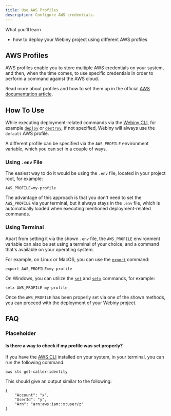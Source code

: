 ```yaml
---
title: Use AWS Profiles
description: Configure AWS credentials.
---
```




<Alert type="success">

 What you’ll learn

- how to deploy your Webiny project using different AWS profiles

</Alert>

## AWS Profiles

AWS profiles enable you to store multiple AWS credentials on your system, and then, when the time comes, to use specific credentials in order to perform a command against the AWS cloud.

<Alert type="info">

Read more about profiles and how to set them up in the official [AWS documentation article](https://docs.aws.amazon.com/cli/latest/userguide/cli-configure-profiles.html).

</Alert>

## How To Use

While executing deployment-related commands via the [Webiny CLI](/docs/key-topics/webiny-cli), for example [`deploy`](/docs/how-to-guides/deployment/deploy-your-project) or [`destroy`](/docs/how-to-guides/deployment/destroy-cloud-infrastructure), if not specified, Webiny will always use the `default` AWS profile.

A different profile can be specified via the `AWS_PROFILE` environment variable, which you can set in a couple of ways.

### Using `.env` File
The easiest way to do it would be using the `.env` file, located in your project root, for example:

```console .env
AWS_PROFILE=my-profile
```

The advantage of this approach is that you don't need to set the `AWS_PROFILE` via your terminal, but it always stays in the `.env` file, which is automatically loaded when executing mentioned deployment-related commands.


### Using Terminal
Apart from setting it via the shown `.env` file, the `AWS_PROFILE` environment variable can also be set using a terminal of your choice, and a command that's available on your operating system.

For example, on Linux or MacOS, you can use the [`export`](https://www.geeksforgeeks.org/export-command-in-linux-with-examples/) command:

```
export AWS_PROFILE=my-profile
```

On Windows, you can utilize the [`set`](https://docs.microsoft.com/en-us/windows-server/administration/windows-commands/set_1) and [`setx`](https://docs.microsoft.com/en-us/windows-server/administration/windows-commands/setx) commands, for example:

```
setx AWS_PROFILE my-profile
```



Once the `AWS_PROFILE` has been properly set via one of the shown methods, you can proceed with the deployment of your Webiny project.

## FAQ

### Placeholder

#### Is there a way to check if my profile was set properly?

If you have the [AWS CLI](https://docs.aws.amazon.com/cli/latest/userguide/cli-chap-welcome.html) installed on your system, in your terminal, you can run the following command:

```
aws sts get-caller-identity
```

This should give an output similar to the following:

```
{
    "Account": "x",
    "UserId": "y",
    "Arn": "arn:aws:iam::x:user/z"
}
```
